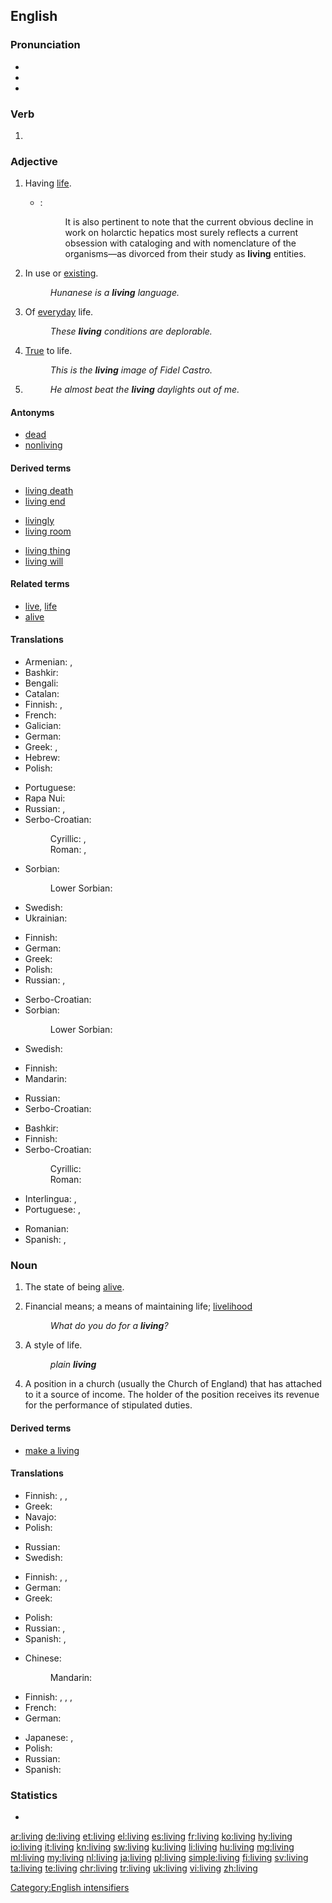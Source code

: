 ==English==
{{wikipedia}}

===Pronunciation===
* {{audio|en-us-living.ogg|Audio (US)|lang=en}}
* {{IPA|/ˈlɪvɪŋ/|lang=en}}
* {{rhymes|ɪvɪŋ|lang=en}}

===Verb===
{{head|en}}

# {{present participle of|live|lang=en}}

===Adjective===
{{en-adj|-}}

# Having [[life]].
#* {{RQ:Schuster Hepaticae V|ix}}:
#*: It is also pertinent to note that the current obvious decline in work on holarctic hepatics most surely reflects a current obsession with cataloging and with nomenclature of the organisms—as divorced from their study as '''living''' entities.
# In use or [[exist]]ing.
#: ''Hunanese is a '''living''' language.''
# Of [[everyday]] life.
#: ''These '''living''' conditions are deplorable.''
# [[true|True]] to life.
#: ''This is the '''living''' image of Fidel Castro.''
# {{non-gloss definition|Used as an [[intensifier]].}}
#: ''He almost beat the '''living''' daylights out of me.''

====Antonyms====
* [[dead]]
* [[nonliving]]

====Derived terms====
{{rel-top3|Terms derived from ''living''}}
* [[living death]]
* [[living end]]
{{rel-mid3}}
* [[livingly]]
* [[living room]]
{{rel-mid3}}
* [[living thing]]
* [[living will]]
{{rel-bottom}}

====Related terms====
* [[live]], [[life]]
* [[alive]]

====Translations====
{{trans-top|A state of having life}}
* Armenian: {{t|hy|կենդանի|tr=kendani}}, {{qualifier|colloquial, dialectal}} {{t|hy|սաղ}}
* Bashkir: {{t|ba|тере|sc=Cyrl}}
* Bengali: {{t|bn|জীবন্ত|tr=jibôntô|sc=Beng}}
* Catalan: {{t+|ca|viu}}
* Finnish: {{t+|fi|elävä}}, {{t|fi|elollinen}}
* French: {{t+|fr|vivant}}
* Galician: {{t+|gl|vivo}}
* German: {{t+|de|lebend}}
* Greek: {{t+|el|ζωντανός|sc=Grek}}, {{t+|el|έμβιος|sc=Grek}}
* Hebrew: {{t+|he|חי|tr=khay|sc=Hebr}}
* Polish: {{t+|pl|żywy}}
{{trans-mid}}
* Portuguese: {{t+|pt|vivo}}
* Rapa Nui: {{t|rap|aringa}}
* Russian: {{t+|ru|живой|tr=živój|sc=Cyrl}}, {{t+|ru|жить|tr=živúščij|alt=живущий|sc=Cyrl}}
* Serbo-Croatian:
*: Cyrillic: {{t|sh|живети}}, {{t|sh|живјети}}
*: Roman: {{t|sh|živeti}}, {{t+|sh|živjeti}}
* Sorbian:
*: Lower Sorbian: {{t|dsb|žywy}}
* Swedish: {{t+|sv|levande}}
* Ukrainian: {{t|uk|живий|tr=žyvýj|sc=Cyrl}}
{{trans-bottom}}

{{trans-top|In use or existing}}
* Finnish: {{t+|fi|elävä}}
* German: {{t+|de|lebend}}
* Greek: {{t+|el|ζωντανός|sc=Grek}}
* Polish: {{t+|pl|żywy}}
* Russian: {{t+|ru|жить|tr=živúščij|alt=живущий|sc=Cyrl}}, {{t+|ru|живой|tr=živój|sc=Cyrl}}
{{trans-mid}}
* Serbo-Croatian: {{t|sh|živuća}}
* Sorbian:
*: Lower Sorbian: {{t|dsb|žywy}}
* Swedish: {{t+|sv|levande}}
{{trans-bottom}}

{{trans-top|Of everyday life}}
* Finnish: {{qualifier|in compounds}} {{t|fi|elin-}}
* Mandarin: {{t+|cmn|生活|sc=Hani}}
{{trans-mid}}
* Russian: {{t+|ru|жизненный|tr=žíznennyj|sc=Cyrl}}
* Serbo-Croatian: {{t+|sh|živući}}
{{trans-bottom}}

{{trans-top|True to life}}
* Bashkir: {{t|ba|тормошсан|sc=Cyrl}}
* Finnish: {{t+|fi|elävä}}
* Serbo-Croatian:
*: Cyrillic: {{t|sh|жива}}
*: Roman: {{t+|sh|živa}}
{{trans-mid}}
{{trans-bottom}}

{{trans-top|Used as an intensifier}}
{{trans-mid}}
{{trans-bottom}}

{{checktrans-top}}
* Interlingua: {{t-check|ia|vive}}, {{t-check|ia|vivente}}
* Portuguese: {{t+check|pt|vivo}}, {{t+check|pt|vivente}}
{{trans-mid}}
* Romanian: {{t+check|ro|viu}}
* Spanish: {{t+check|es|vivo}}, {{t+check|es|viviente}}
{{trans-bottom}}

===Noun===
{{en-noun|~}}

# {{context|uncountable|lang=en}} The state of being [[alive]].
# Financial means; a means of maintaining life; [[livelihood]]
#: ''What do you do for a '''living'''?''
# A style of life.
#: ''plain '''living''' ''
# {{context|canon law|lang=en}} A position in a church (usually the Church of England) that has attached to it a source of income. The holder of the position receives its revenue for the performance of stipulated duties.

====Derived terms====
* [[make a living]]

====Translations====
{{trans-top|state of being alive}}
* Finnish: {{t+|fi|elo}}, {{t|fi|eläminen}}, {{t+|fi|elämä}}
* Greek: {{t+|el|ζωή|f|sc=Grek}}
* Navajo: {{t|nv|iiná}}
* Polish: {{t+|pl|życie}}
{{trans-mid}}
* Russian: {{t+|ru|жизнь|f|tr=žiznʹ|sc=Cyrl}}
* Swedish: {{t+|sv|liv|n}}
{{trans-bottom}}

{{trans-top|financial means; a means of maintaining life}}
* Finnish: {{qualifier|in compounds}} {{t|fi|ansio-}}, {{t+|fi|työ}}, {{t+|fi|elinkeino}}
* German: {{t+|de|Lebensunterhalt|m}}
* Greek: {{t+|el|επιούσιος|m|sc=Grek}}
{{trans-mid}}
* Polish: {{t+|pl|życie}}
* Russian: {{t|ru|средства к существованию|n-p|tr=srédstva k suščestvovániju}}, {{t+|ru|жизнь|f|tr=žiznʹ|sc=Cyrl}}
* Spanish: {{t|es|ganarse la vida}}, {{t+|es|trabajo|m}}
{{trans-bottom}}

{{trans-top|style of life}}
* Chinese:
*: Mandarin: {{t+|cmn|生活|tr=shēnghuó|sc=Hani}}
* Finnish: {{t+|fi|elämä}}, {{t+|fi|elintapa}}, {{t+|fi|elo}}, {{t+|fi|elämäntapa}}
* French: {{t+|fr|vie|f}}
* German: {{t+|de|Leben|n}}
{{trans-mid}}
* Japanese: {{t|ja|暮らし|tr=くらし, kurashi|sc=Jpan}}, {{t+|ja|生活|tr=せいかつ, seikatsu|sc=Jpan}}
* Polish: {{t+|pl|życie}}
* Russian: {{t+|ru|жизнь|f|tr=žiznʹ|sc=Cyrl}}
* Spanish: {{t|es|estilo de vida|m}}
{{trans-bottom}}

===Statistics===
* {{rank|4|late|bed|530|living|view|although|knowledge}}

[[Category:English intensifiers]]

[[ar:living]]
[[de:living]]
[[et:living]]
[[el:living]]
[[es:living]]
[[fr:living]]
[[ko:living]]
[[hy:living]]
[[io:living]]
[[it:living]]
[[kn:living]]
[[sw:living]]
[[ku:living]]
[[li:living]]
[[hu:living]]
[[mg:living]]
[[ml:living]]
[[my:living]]
[[nl:living]]
[[ja:living]]
[[pl:living]]
[[simple:living]]
[[fi:living]]
[[sv:living]]
[[ta:living]]
[[te:living]]
[[chr:living]]
[[tr:living]]
[[uk:living]]
[[vi:living]]
[[zh:living]]